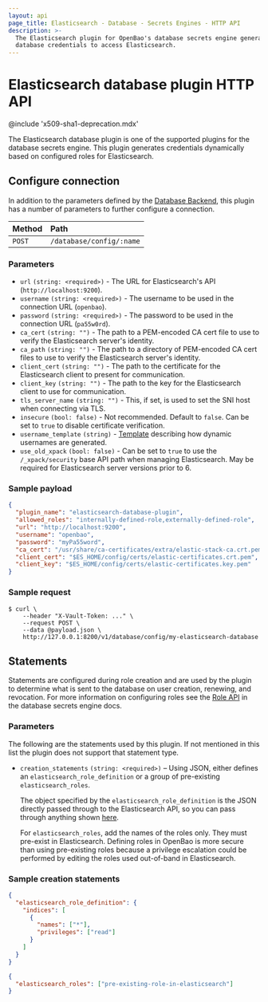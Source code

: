 ```yaml
---
layout: api
page_title: Elasticsearch - Database - Secrets Engines - HTTP API
description: >-
  The Elasticsearch plugin for OpenBao's database secrets engine generates
  database credentials to access Elasticsearch.
---
```


# Elasticsearch database plugin HTTP API

@include 'x509-sha1-deprecation.mdx'

The Elasticsearch database plugin is one of the supported plugins for the database
secrets engine. This plugin generates credentials dynamically based on
configured roles for Elasticsearch.

## Configure connection

In addition to the parameters defined by the [Database
Backend](/vault/api-docs/secret/databases#configure-connection), this plugin
has a number of parameters to further configure a connection.

| Method | Path                     |
| :----- | :----------------------- |
| `POST` | `/database/config/:name` |

### Parameters

- `url` `(string: <required>)` - The URL for Elasticsearch's API (`http://localhost:9200`).
- `username` `(string: <required>)` - The username to be used in the connection URL (`openbao`).
- `password` `(string: <required>)` - The password to be used in the connection URL (`pa55w0rd`).
- `ca_cert` `(string: "")` - The path to a PEM-encoded CA cert file to use to verify the Elasticsearch server's identity.
- `ca_path` `(string: "")` - The path to a directory of PEM-encoded CA cert files to use to verify the Elasticsearch server's identity.
- `client_cert` `(string: "")` - The path to the certificate for the Elasticsearch client to present for communication.
- `client_key` `(string: "")` - The path to the key for the Elasticsearch client to use for communication.
- `tls_server_name` `(string: "")` - This, if set, is used to set the SNI host when connecting via TLS.
- `insecure` `(bool: false)` - Not recommended. Default to `false`. Can be set to `true` to disable certificate verification.
- `username_template` `(string)` - [Template](/vault/docs/concepts/username-templating) describing how dynamic usernames are generated.
- `use_old_xpack` `(bool: false)` - Can be set to `true` to use the `/_xpack/security` base API path when managing Elasticsearch. May be required for Elasticsearch server versions prior to 6.

### Sample payload

```json
{
  "plugin_name": "elasticsearch-database-plugin",
  "allowed_roles": "internally-defined-role,externally-defined-role",
  "url": "http://localhost:9200",
  "username": "openbao",
  "password": "myPa55word",
  "ca_cert": "/usr/share/ca-certificates/extra/elastic-stack-ca.crt.pem",
  "client_cert": "$ES_HOME/config/certs/elastic-certificates.crt.pem",
  "client_key": "$ES_HOME/config/certs/elastic-certificates.key.pem"
}
```

### Sample request

```shell-session
$ curl \
    --header "X-Vault-Token: ..." \
    --request POST \
    --data @payload.json \
    http://127.0.0.1:8200/v1/database/config/my-elasticsearch-database
```

## Statements

Statements are configured during role creation and are used by the plugin to
determine what is sent to the database on user creation, renewing, and
revocation. For more information on configuring roles see the [Role
API](/vault/api-docs/secret/databases#create-role) in the database secrets engine docs.

### Parameters

The following are the statements used by this plugin. If not mentioned in this
list the plugin does not support that statement type.

- `creation_statements` `(string: <required>)` – Using JSON, either defines an
  `elasticsearch_role_definition` or a group of pre-existing `elasticsearch_roles`.

  The object specified by the `elasticsearch_role_definition` is the JSON directly
  passed through to the Elasticsearch API, so you can pass through anything shown
  [here](https://www.elastic.co/guide/en/elasticsearch/reference/6.6/security-api-put-role.html).

  For `elasticsearch_roles`, add the names of the roles only. They must pre-exist
  in Elasticsearch.  Defining roles in OpenBao is more secure than using pre-existing
  roles because a privilege escalation could be performed by editing the roles used
  out-of-band in Elasticsearch.

### Sample creation statements

```json
{
  "elasticsearch_role_definition": {
    "indices": [
      {
        "names": ["*"],
        "privileges": ["read"]
      }
    ]
  }
}
```

```json
{
  "elasticsearch_roles": ["pre-existing-role-in-elasticsearch"]
}
```
